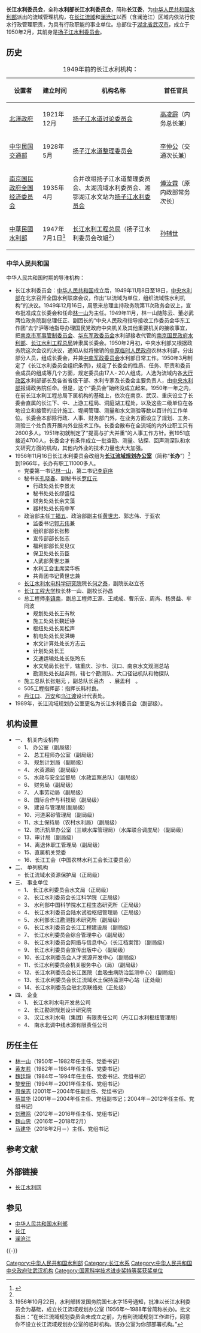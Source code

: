 {{Coord|32|54|59.36|N|117|23|32.11|E|display=title}}
{{not|扬子江水利委员会}}
{{Infobox PRCG
|机构名称=水利部长江水利委员会
|标志1=Red star.svg
|标志1说明=[[s:国务院关于国家行政机关和企业事业单位社会团体印章管理的规定|1999年规定]]：[[印章|印章]][[直径|直径]]4.5厘米，中央刊[[五角星|五角星]]。
|职位1=主任
|人员1=[[马建华|马建华]]
|职位2=副主任
|人员2=[[熊铁|熊铁]]
|人数2=
|上级机构=[[中华人民共和国水利部|中华人民共和国水利部]]
|机构类型=水利部派出流域管理机构
|行政级别=副部级
|管辖范围=[[长江流域|长江流域]]和[[澜沧江|澜沧江]]以西（含澜沧江）
|时期1= 
|机构1= 
|时期2= 
|机构2= 
|时期3= 
|机构3= 
|时期4=
|机构4=
|时期5=
|机构5=
|时期6=
|机构6=
|时期7=
|机构7=
|时期8=
|机构8=
|时期9=
|机构9=
|地址1=[[湖北省|湖北省]][[武汉市|武汉市]][[江岸区|江岸区]][[解放大道_(武汉市)|解放大道]]1863号（长江防汛科技大楼）
|邮编1=
|官网=[http://www.cjw.gov.cn/ 长江水利网]
|a=[[松辽水利委员会|松辽水利委员会]]
|b=[[黄河水利委员会|黄河水利委员会]]
|c=[[淮河水利委员会|淮河水利委员会]]
|d=[[珠江水利委员会|珠江水利委员会]]
}}

'''长江水利委员会'''，全称'''水利部长江水利委员会'''，简称'''长江委'''，为[[中华人民共和国水利部|中华人民共和国水利部]]派出的流域管理机构，在[[长江流域|长江流域]]和[[澜沧江|澜沧江]]以西（含澜沧江）区域内依法行使水行政管理职责，为具有行政职能的事业单位。总部位于[[湖北省|湖北省]][[武汉市|武汉市]]，成立于1950年2月，其前身是[[扬子江水利委员会|扬子江水利委员会]]。

== 历史 ==
{| class="wikitable"
|+ 1949年前的长江水利机构：
! 设置者
! 建立时间
! 机构名称
! 首任官员
|-
| [[北洋政府|北洋政府]]
| 1921年12月
| [[扬子江水道讨论委员会|扬子江水道讨论委员会]]
| [[高凌霨|高凌霨]]（内务总长兼）
|-
|  [[中华民国交通部|中华民国交通部]]
|  1928年5月 
| [[扬子江水道整理委员会|扬子江水道整理委员会]]
| [[李仲公|李仲公]]（交通次长兼）
|-
|  [[南京国民政府|南京国民政府]][[全国经济委员会_(1931年－1937年)|全国经济委员会]]
| 1935年4月
| 合并改组扬子江水道整理委员会、太湖流域水利委员会、湘鄂湖江水文站为[[扬子江水利委员会|扬子江水利委员会]]
| [[傅汝霖|傅汝霖]]（原内政部常务次长）
|-
| [[中華民國水利部|中華民國水利部]]
| 1947年7月1日<ref name="民國史大事記">{{cite book|editor=李新總主編，[[中國社會科學院|中國社會科學院]]近代史研究所[[中華民國史|中華民國史]]研究室編，韓信夫、姜克夫主編|title=《中華民國史大事記》|location=[[北京|北京]]|publisher=[[中華書局|中華書局]]|date=2011年7月}}</ref>{{rp|8378}}
| [[长江水利工程总局|长江水利工程总局]]（扬子江水利委员会改組<ref name="民國史大事記"/>{{rp|8378}}）
|  [[孙辅世|孙辅世]]
|}

=== 中华人民共和国 ===
中华人民共和国时期的导淮机构：
*长江水利委员会：[[中华人民共和国|中华人民共和国]]成立后，1949年11月8日至18日，[[中央水利部|中央水利部]]在北京召开全国水利联席会议，作出“以流域为单位，组织流域性水利机构”的决议。1949年12月16日，周恩来总理主持政务院第11次政务会议上，宣布批准成立长委会和任命[[林一山|林一山]]为主任。1949年11月，林一山随陈云、董必武两位政务院副总理任正、副团长的“中央人民政府指导接收工作委员会华东工作团”去宁沪等地指导办理国民党政府中央机关及其他重要机关的接收事宜，把[[南京市军事管制委员会|南京市军事管制委员会]]、[[华东军政委员会|华东军政委员会]]水利部接收代管的[[南京国民政府|南京国民政府]][[中华民国水利部|水利部]]、[[长江水利工程总局|长江水利工程总局]]转隶属长委会。1950年2月初，中央水利部又根据政务院这次会议的决议，通知从拟将撤销的[[中原临时人民政府|中原临时人民政府]]农林水利部，分出部分人员，组成长委会，并兼[[中南军政委员会|中南军政委员会]]水利部日常工作。1950年3月制定了《长江水利委员会组织条例》，规定了长委会的性质、任务、职责和委员会成员的组成等几个方面，规定委员由17人- 20人组成，人选为流域内各[[大行政区|大行政区]]水利部部长及各省省级干部、水利专家及长委会主要负责人，由[[中央水利部|中央水利部]]报请政务院任命。但是，这个“委员会”始终没成立起来。1950年一年之内，在前长江水利工程总局下属机构的基础上，依次在南京、武汉、重庆设立了长委会直属的长江下、中、上游工程局、洞庭湖工程处，以及这些二级单位在各地设立和接管的设计施工、堤闸管理、测量和水文测验等数以百计的工作单位。长委会本部除行政、人事、财务部门外，在业务方面设立了规划、工务、测验三个处负责开展内外业技术工作。长委会散布在全流域的内外业职工只有2600多人。1951年初就制定了“提高与扩大并重”的人事工作方针。到1951底接近4700人，长委会才有条件成立一批查勘、测量、钻探、回声测深队和水文研究方面的机构，其他内外业的技术力量也大大加强。
*1956年11月16日长江水利委员会改组为'''[[长江流域规划办公室|长江流域规划办公室]]'''（简称“'''长办'''”）<ref>1956年10月22日，水利部转发国务院国七水字15号通知，批准以长江水利委员会为基础，成立长江流域规划办公室 (1956年～1988年曾简称长办)。批文指出：“在长江流域规划委员会未成立之前，为有利流域规划工作进行，同意你不设立长江流域规划办公室的临时机构。该办公室为你部部署机构。”</ref>到1966年，长办有职工11000多人。
**党委第一书记[[林一山|林一山]]，第二书记[[李庭序|李庭序]]
**秘书长[[孔晓春|孔晓春]]、副秘书长[[罗红元|罗红元]]
***行政处处长李景太
***秘书处处长缪盛桂
***财务处处长余文藻
***器材处处长苑中军
**政治部主任[[丁福五|丁福五]]、政治部副主任[[黄世忠|黄世忠]]、郭志伟、于亚农
***监委书记[[郭志伟|郭志伟]]兼
***组织部部长张彬
***宣传部部长张志
***福利部部长吴见仪
***保卫处处长员臣
***人武部黄世忠兼
***水利工会主席梁华栋
***共青团书记黄世忠兼　
**[[长江水利水电科学研究院|长江水利水电科学研究院]]院长[[何之泰|何之泰]]，副院长赵立苍
**[[长江工程大学|长江工程大学]]校长林一山、副校长孙昌 
**总工程师[[李镇南|李镇南]]，副总工程师王源、王咸成、曹乐安、周尚、杨贤益、牟同波
***规划处处长王有秋
***施工处处长魏廷铮
***枢纽处处长吴松声
***机电处处长吴洪畴
***水文计算处处长方志云
***计划处处长王
***交通运输处处长张玲东
***水文局局长张干，辖重庆、沙市、汉口、南京水文观测总站
***勘测处处长赵奔荆，辖七个勘测队、大口径钻机队和物探队
**施工总队长张魁元 ，副总队长吕杰　、展孟利　。
**505工程指挥部：指挥长韩村良。
**[[丹江口水库|丹江口]]、[[万安水库|万安]]和[[乌江渡水库|乌江渡]]设计代表处。
*1989年，长江流域规划办公室更名为长江水利委员会（副部级）。

== 机构设置 ==
*一、 机关内设机构
**1、 办公室（副局级）
**2、 总工程师办公室（副局级）
**3、 规划计划局（副局级）
**4、 水资源局（副局级）
**5、 水政与安全监督局（水政监察总队）（副局级）
**6、 财务局（副局级）
**7、 人事劳动局（副局级）
**8、 国际合作与科技局（副局级）
**9、 建设与管理局(副局级)
**10、河道采砂管理局（副局级）
**11、水土保持局（农村水利局）（副局级）
**12、防汛抗旱办公室（三峡水库管理局）（水库联合调度局）（副局级）
**13、审计局（副局级）
**14、离退休职工管理局（副局级）
**15、直属机关党委
**16、长江工会（中国农林水利工会长江委员会）
*二、 单列机构
**长江流域水资源保护局（正局级）
*三、 事业单位
**1、 长江水利委员会水文局（正局级）
**2、 长江水利委员会长江科学院（正局级）
**3、 水利部中国科学院水工程生态研究所（正局级）
**4、 长江水利委员会陆水试验枢纽管理局（正局级）
**5、 水利部长江勘测技术研究所（副局级）
**6、 长江水利委员会长江工程建设局（副局级）
**7、 长江水利委员会综合管理中心（副局级）
**8、 长江水利委员会网络与信息中心（长江档案馆）（副局级）
**9、 长江水利委员会宣传出版中心（副局级）
**10、长江水利委员会人才资源开发中心（副局级）
**11、长江水利委员会机关服务中心（局）（副局级）
**12、长江水利委员会长江医院（血吸虫病防治监测中心）（副局级）
**13、长江水利委员会长江流域水土保持监测中心站（正处级）
**14、长江水利委员会驻北京联络处（正处级）
*四、 企业
**1、 长江水利水电开发总公司
**2、 长江勘测规划设计研究院
**3、 汉江水利水电（集团）有限责任公司（丹江口水利枢纽管理局）
**4、 南水北调中线水源有限责任公司

== 历任主任 ==
* [[林一山|林一山]]（1950年－1982年任主任、党委书记）
* [[黄友若|黄友若]]（1982年－1984年任主任、党委书记）
* [[魏廷琤|魏廷琤]]（1984年－1994年任主任、党委书记、党组书记）
* [[黎安田|黎安田]]（1994年－2001年任主任、党组书记）
* [[周保志|周保志]] (2001年－2004年任副主任、党组书记)
* [[蔡其华|蔡其华]] (2001年－2004年任主任、党组副书记；2004年－2012年任主任、党组书记)
* [[刘雅鸣|刘雅鸣]]（2012年－2016年任主任、党组书记）
* [[魏山忠|魏山忠]]（2016年－2018年2月）
* [[马建华|马建华]]（2018年2月－）主任、党组书记

==参考文献==
<div class="references-small">
<references />
</div>

== 外部链接 ==
* [http://www.cjw.gov.cn/ 长江水利网]

== 参见 ==
{{Portal box|中华人民共和国|水利|武汉}}
* [[中华人民共和国水利部|中华人民共和国水利部]]
* [[长江|长江]]
* [[澜沧江|澜沧江]]

{{-}}
{{中国水域管治力量}}

[[Category:中华人民共和国水利部|Category:中华人民共和国水利部]]
[[Category:长江水系|Category:长江水系]]
[[Category:中华人民共和国中央政府驻武汉机构|Category:中华人民共和国中央政府驻武汉机构]]
[[Category:国家科学技术进步奖特等奖获奖单位|Category:国家科学技术进步奖特等奖获奖单位]]